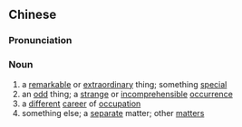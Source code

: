 {{also|异事}}
==Chinese==
{{zh-forms|s=异事}}

===Pronunciation===
{{zh-pron
|m=yìshì
|cat=n
}}

===Noun===
{{zh-noun}}

# a [[remarkable]] or [[extraordinary]] thing; something [[special]]
# an [[odd]] thing; a [[strange]] or [[incomprehensible]] [[occurrence]]
# a [[different]] [[career]] of [[occupation]] {{qualifier|of people with different jobs}}
# something else; a [[separate]] matter; other [[matter]]s